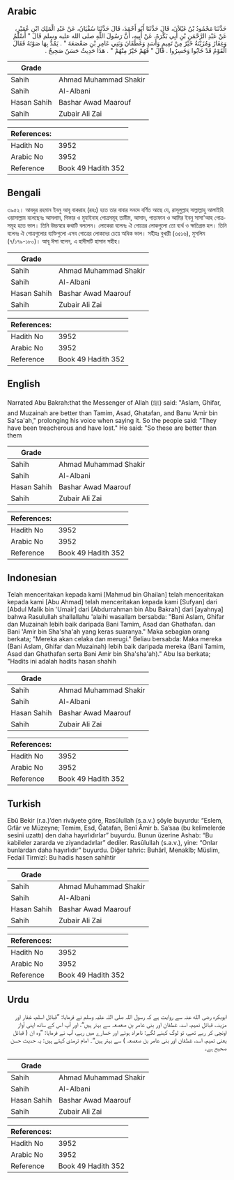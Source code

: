 ## Arabic


<div dir="rtl" lang="ar" style={{fontSize:'larger',backgroundColor:'#f8f9fa',padding:20}}>
حَدَّثَنَا مَحْمُودُ بْنُ غَيْلاَنَ، قَالَ حَدَّثَنَا أَبُو أَحْمَدَ، قَالَ حَدَّثَنَا سُفْيَانُ، عَنْ عَبْدِ الْمَلِكِ ابْنِ عُمَيْرٍ، عَنْ عَبْدِ الرَّحْمَنِ بْنِ أَبِي بَكْرَةَ، عَنْ أَبِيهِ، أَنَّ رَسُولَ اللَّهِ صلى الله عليه وسلم قَالَ ‏"‏ أَسْلَمُ وَغِفَارُ وَمُزَيْنَةُ خَيْرٌ مِنْ تَمِيمٍ وَأَسَدٍ وَغَطَفَانَ وَبَنِي عَامِرِ بْنِ صَعْصَعَةَ ‏"‏ ‏.‏ يَمُدُّ بِهَا صَوْتَهُ فَقَالَ الْقَوْمُ قَدْ خَابُوا وَخَسِرُوا ‏.‏ قَالَ ‏"‏ فَهُمْ خَيْرٌ مِنْهُمْ ‏"‏ ‏.‏ هَذَا حَدِيثٌ حَسَنٌ صَحِيحٌ ‏.‏
</div>
<div style={{backgroundColor:'#f8f9fa',padding:20, marginBottom: 10}}><table> <thead> <tr> <th>Grade</th> <th></th> </tr> </thead> <tbody> <tr><td>Sahih</td><td>Ahmad Muhammad Shakir</td></tr><tr><td>Sahih</td><td>Al-Albani</td></tr><tr><td>Hasan Sahih</td><td>Bashar Awad Maarouf</td></tr><tr><td>Sahih</td><td>Zubair Ali Zai</td></tr></tbody></table><table> <thead> <tr> <th>References:</th> <th></th> </tr> </thead> <tbody><tr><td>Hadith No</td><td>3952</td></tr><tr><td>Arabic No</td><td>3952</td></tr><tr><td>Reference</td><td>Book 49 Hadith 352</td></tr></tbody></table></div>

## Bengali


<div dir="ltr" lang="bn" style={{fontSize:'larger',backgroundColor:'#f8f9fa',padding:20}}>
৩৯৫২। আবদুর রহমান ইবনু আবূ বাকরাহ (রহঃ) হতে তার বাবার সনদে বর্ণিত আছে যে, রাসূলুল্লাহ সাল্লাল্লাহু আলাইহি ওয়াসাল্লাম বলেছেনঃ আসলাম, গিফার ও মুযাইনাহ গোত্রসমূহ তামীম, আসাদ, গাতাফান ও আমির ইবনু সাসা'আহ গোত্রসমূহ হতে ভাল। তিনি উচ্চস্বরে কথাটি বললেন। লোকেরা বলেনঃ ঐ গোত্রের লোকগুলো তো ব্যর্থ ও ক্ষতিগ্রস্ত হল। তিনি বলেনঃ ঐ গোত্রগুলোর ব্যক্তিগুলো এসব গোত্রের লোকদের চেয়ে অধিক ভাল। সহীহঃ বুখারী (৩৫১৬), মুসলিম (৭/১৭৯-১৮০)। আবূ ঈসা বলেন, এ হাদীসটি হাসান সহীহ।
</div>
<div style={{backgroundColor:'#f8f9fa',padding:20, marginBottom: 10}}><table> <thead> <tr> <th>Grade</th> <th></th> </tr> </thead> <tbody> <tr><td>Sahih</td><td>Ahmad Muhammad Shakir</td></tr><tr><td>Sahih</td><td>Al-Albani</td></tr><tr><td>Hasan Sahih</td><td>Bashar Awad Maarouf</td></tr><tr><td>Sahih</td><td>Zubair Ali Zai</td></tr></tbody></table><table> <thead> <tr> <th>References:</th> <th></th> </tr> </thead> <tbody><tr><td>Hadith No</td><td>3952</td></tr><tr><td>Arabic No</td><td>3952</td></tr><tr><td>Reference</td><td>Book 49 Hadith 352</td></tr></tbody></table></div>

## English


<div dir="ltr" lang="en" style={{fontSize:'larger',backgroundColor:'#f8f9fa',padding:20}}>
Narrated Abu Bakrah:that the Messenger of Allah (ﷺ) said: "Aslam, Ghifar, and Muzainah are better than Tamim, Asad, Ghatafan, and Banu 'Amir bin Sa'sa'ah," prolonging his voice when saying it. So the people said: "They have been treacherous and have lost." He said: "So these are better than them
</div>
<div style={{backgroundColor:'#f8f9fa',padding:20, marginBottom: 10}}><table> <thead> <tr> <th>Grade</th> <th></th> </tr> </thead> <tbody> <tr><td>Sahih</td><td>Ahmad Muhammad Shakir</td></tr><tr><td>Sahih</td><td>Al-Albani</td></tr><tr><td>Hasan Sahih</td><td>Bashar Awad Maarouf</td></tr><tr><td>Sahih</td><td>Zubair Ali Zai</td></tr></tbody></table><table> <thead> <tr> <th>References:</th> <th></th> </tr> </thead> <tbody><tr><td>Hadith No</td><td>3952</td></tr><tr><td>Arabic No</td><td>3952</td></tr><tr><td>Reference</td><td>Book 49 Hadith 352</td></tr></tbody></table></div>

## Indonesian


<div dir="ltr" lang="id" style={{fontSize:'larger',backgroundColor:'#f8f9fa',padding:20}}>
Telah menceritakan kepada kami [Mahmud bin Ghailan] telah menceritakan kepada kami [Abu Ahmad] telah menceritakan kepada kami [Sufyan] dari [Abdul Malik bin 'Umair] dari [Abdurrahman bin Abu Bakrah] dari [ayahnya] bahwa Rasulullah shallallahu 'alaihi wasallam bersabda: "Bani Aslam, Ghifar dan Muzainah lebih baik daripada Bani Tamim, Asad dan Ghathafan. dan Bani 'Amir bin Sha'sha'ah yang keras suaranya." Maka sebagian orang berkata; "Mereka akan celaka dan merugi." Beliau bersabda: Maka mereka (Bani Aslam, Ghifar dan Muzainah) lebih baik daripada mereka (Bani Tamim, Asad dan Ghathafan serta Bani Amir bin Sha'sha'ah)." Abu Isa berkata; "Hadits ini adalah hadits hasan shahih
</div>
<div style={{backgroundColor:'#f8f9fa',padding:20, marginBottom: 10}}><table> <thead> <tr> <th>Grade</th> <th></th> </tr> </thead> <tbody> <tr><td>Sahih</td><td>Ahmad Muhammad Shakir</td></tr><tr><td>Sahih</td><td>Al-Albani</td></tr><tr><td>Hasan Sahih</td><td>Bashar Awad Maarouf</td></tr><tr><td>Sahih</td><td>Zubair Ali Zai</td></tr></tbody></table><table> <thead> <tr> <th>References:</th> <th></th> </tr> </thead> <tbody><tr><td>Hadith No</td><td>3952</td></tr><tr><td>Arabic No</td><td>3952</td></tr><tr><td>Reference</td><td>Book 49 Hadith 352</td></tr></tbody></table></div>

## Turkish


<div dir="ltr" lang="tr" style={{fontSize:'larger',backgroundColor:'#f8f9fa',padding:20}}>
Ebû Bekir (r.a.)’den rivâyete göre, Rasûlullah (s.a.v.) şöyle buyurdu: “Eslem, Gıfâr ve Müzeyne; Temim, Esd, Ğatafan, Benî Âmir b. Sa’saa (bu kelimelerde sesini uzattı) den daha hayırlıdırlar” buyurdu. Bunun üzerine Ashab: “Bu kabileler zararda ve ziyandadırlar” dediler. Rasûlullah (s.a.v.), yine: “Onlar bunlardan daha hayırlıdır” buyurdu. Diğer tahric: Buhârî, Menakîb; Müslim, Fedail Tirmizî: Bu hadis hasen sahihtir
</div>
<div style={{backgroundColor:'#f8f9fa',padding:20, marginBottom: 10}}><table> <thead> <tr> <th>Grade</th> <th></th> </tr> </thead> <tbody> <tr><td>Sahih</td><td>Ahmad Muhammad Shakir</td></tr><tr><td>Sahih</td><td>Al-Albani</td></tr><tr><td>Hasan Sahih</td><td>Bashar Awad Maarouf</td></tr><tr><td>Sahih</td><td>Zubair Ali Zai</td></tr></tbody></table><table> <thead> <tr> <th>References:</th> <th></th> </tr> </thead> <tbody><tr><td>Hadith No</td><td>3952</td></tr><tr><td>Arabic No</td><td>3952</td></tr><tr><td>Reference</td><td>Book 49 Hadith 352</td></tr></tbody></table></div>

## Urdu


<div dir="rtl" lang="ur" style={{fontSize:'larger',backgroundColor:'#f8f9fa',padding:20}}>
ابوبکرہ رضی الله عنہ سے روایت ہے کہ رسول اللہ صلی اللہ علیہ وسلم نے فرمایا: ”قبائل اسلم، غفار اور مزینہ، قبائل تمیم، اسد، غطفان اور بنی عامر بن صعصعہ سے بہتر ہیں“، اور آپ اس کے ساتھ اپنی آواز اونچی کر رہے تھے، تو لوگ کہنے لگے: نامراد ہوئے اور خسارے میں رہے، آپ نے فرمایا: ”وہ ان ( قبائل یعنی تمیم، اسد، غطفان اور بنی عامر بن صعصعہ ) سے بہتر ہیں“۔ امام ترمذی کہتے ہیں: یہ حدیث حسن صحیح ہے۔
</div>
<div style={{backgroundColor:'#f8f9fa',padding:20, marginBottom: 10}}><table> <thead> <tr> <th>Grade</th> <th></th> </tr> </thead> <tbody> <tr><td>Sahih</td><td>Ahmad Muhammad Shakir</td></tr><tr><td>Sahih</td><td>Al-Albani</td></tr><tr><td>Hasan Sahih</td><td>Bashar Awad Maarouf</td></tr><tr><td>Sahih</td><td>Zubair Ali Zai</td></tr></tbody></table><table> <thead> <tr> <th>References:</th> <th></th> </tr> </thead> <tbody><tr><td>Hadith No</td><td>3952</td></tr><tr><td>Arabic No</td><td>3952</td></tr><tr><td>Reference</td><td>Book 49 Hadith 352</td></tr></tbody></table></div>